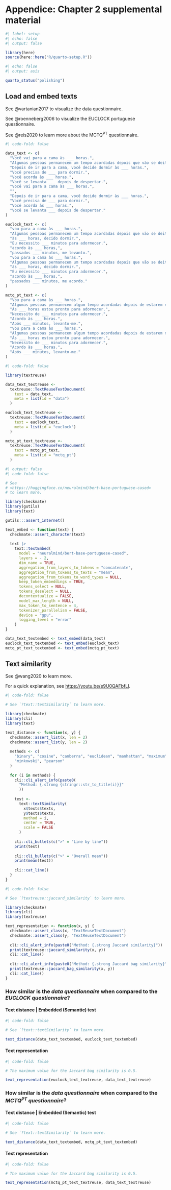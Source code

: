 # Appendice: Chapter 2 supplemental material

```r
#| label: setup
#| echo: false
#| output: false

library(here)
source(here::here("R/quarto-setup.R"))
```

```r
#| echo: false
#| output: asis

quarto_status("polishing")
```

## Load and embed texts

See @vartanian2017 to visualize the data questionnaire.

See @roenneberg2006 to visualize the EUCLOCK portuguese questionnaire.

See @reis2020 to learn more about the MCTQ^PT^ questionnaire.

```r
#| code-fold: false

data_text <- c(
  "Você vai para a cama às ___ horas.",
  "Algumas pessoas permanecem um tempo acordadas depois que vão se deitar.",
  "Depois de ir para a cama, você decide dormir às ___ horas.",
  "Você precisa de ___ para dormir.",
  "Você acorda às ___ horas.",
  "Você se levanta ___ depois de despertar.",
  "Você vai para a cama às ___ horas.",
  "",
  "Depois de ir para a cama, você decide dormir às ___ horas.",
  "Você precisa de ___ para dormir.",
  "Você acorda às ___ horas.",
  "Você se levanta ___ depois de despertar."
)

euclock_text <- c(
  "vou para a cama às ___ horas.",
  "Algumas pessoas permanecem um tempo acordadas depois que vão se deitar.",
  "às ___ horas, decido dormir.",
  "Eu necessito ___ minutos para adormecer.",
  "acordo às ___ horas,",
  "passados ___ minutos, me levanto.",
  "vou para a cama às ___ horas.",
  "Algumas pessoas permanecem um tempo acordadas depois que vão se deitar.",
  "às ___ horas, decido dormir.",
  "Eu necessito ___ minutos para adormecer.",
  "acordo às ___ horas,",
  "passados ___ minutos, me acordo."
)

mctq_pt_text <- c(
  "Vou para a cama às ___ horas.",
  "Algumas pessoas permanecem algum tempo acordadas depois de estarem na cama.",
  "Às ___ horas estou pronto para adormecer.",
  "Necessito de ___ minutos para adormecer.",
  "Acordo às ___ horas.",
  "Após ___ minutos, levanto-me.",
  "Vou para a cama às ___ horas.",
  "Algumas pessoas permanecem algum tempo acordadas depois de estarem na cama.",
  "Às ___ horas estou pronto para adormecer.",
  "Necessito de ___ minutos para adormecer.",
  "Acordo às ___ horas.",
  "Após ___ minutos, levanto-me."
)
```

```r
#| code-fold: false

library(textreuse)

data_text_textreuse <- 
  textreuse::TextReuseTextDocument(
    text = data_text,
    meta = list(id = "data")
  )

euclock_text_textreuse <- 
  textreuse::TextReuseTextDocument(
    text = euclock_text,
    meta = list(id = "euclock")
  )

mctq_pt_text_textreuse <- 
  textreuse::TextReuseTextDocument(
    text = mctq_pt_text,
    meta = list(id = "mctq_pt")
  )
```

```r
#| output: false
#| code-fold: false

# See
# <https://huggingface.co/neuralmind/bert-base-portuguese-cased>
# to learn more.

library(checkmate)
library(gutils)
library(text)

gutils:::assert_internet()

text_embed <- function(text) {
  checkmate::assert_character(text)
  
  text |>
    text::textEmbed(
      model = "neuralmind/bert-base-portuguese-cased",
      layers = - 2,
      dim_name = TRUE,
      aggregation_from_layers_to_tokens = "concatenate",
      aggregation_from_tokens_to_texts = "mean",
      aggregation_from_tokens_to_word_types = NULL,
      keep_token_embeddings = TRUE,
      tokens_select = NULL,
      tokens_deselect = NULL,
      decontextualize = FALSE,
      model_max_length = NULL,
      max_token_to_sentence = 4,
      tokenizer_parallelism = FALSE,
      device = "gpu",
      logging_level = "error"
    )
}

data_text_textembed <- text_embed(data_text)
euclock_text_textembed <- text_embed(euclock_text)
mctq_pt_text_textembed <- text_embed(mctq_pt_text)
```

## Text similarity

See @wang2020 to learn more.

For a quick explanation, see <https://youtu.be/e9U0QAFbfLI>.

<!-- See also: https://github.com/microsoft/semantic-kernel/blob/main/docs/EMBEDDINGS.md -->

```r
#| code-fold: false

# See `?text::textSimilarity` to learn more.

library(checkmate)
library(cli)
library(text)

text_distance <- function(x, y) {
  checkmate::assert_list(x, len = 2)
  checkmate::assert_list(y, len = 2)
  
  methods <- c(
    "binary", "cosine", "canberra", "euclidean", "manhattan", "maximum", 
    "minkowski", "pearson"
  )
  
  for (i in methods) {
    cli::cli_alert_info(paste0(
      "Method: {.strong {stringr::str_to_title(i)}}"
      ))
    
    test <- 
      text::textSimilarity(
        x$texts$texts, 
        y$texts$texts, 
        method = i, 
        center = TRUE, 
        scale = FALSE
      )
    
    cli::cli_bullets(c(">" = "Line by line"))
    print(test)
    
    cli::cli_bullets(c(">" = "Overall mean"))
    print(mean(test))
    
    cli::cat_line()
  }
}
```

```r
#| code-fold: false

# See `?textreuse::jaccard_similarity` to learn more.

library(checkmate)
library(cli)
library(textreuse)

text_representation <- function(x, y) {
  checkmate::assert_class(x, "TextReuseTextDocument")
  checkmate::assert_class(y, "TextReuseTextDocument")
  
  cli::cli_alert_info(paste0("Method: {.strong Jaccard similarity}"))
  print(textreuse::jaccard_similarity(x, y))
  cli::cat_line()
  
  cli::cli_alert_info(paste0("Method: {.strong Jaccard bag similarity}"))
  print(textreuse::jaccard_bag_similarity(x, y))
  cli::cat_line()
}
```

### How similar is the _data questionnaire_ when compared to the _EUCLOCK questionnaire_?

#### Text distance | Embedded (Semantic) test

```r
#| code-fold: false

# See `?text::textSimilarity` to learn more.

text_distance(data_text_textembed, euclock_text_textembed)
```

#### Text representation

```r
#| code-fold: false

# The maximum value for the Jaccard bag similarity is 0.5.

text_representation(euclock_text_textreuse, data_text_textreuse)
```

### How similar is the _data questionnaire_ when compared to the _MCTQ^PT^ questionnaire_?

#### Text distance | Embedded (Semantic) test

```r
#| code-fold: false

# See `?text::textSimilarity` to learn more.

text_distance(data_text_textembed, mctq_pt_text_textembed)
```

#### Text representation

```r
#| code-fold: false

# The maximum value for the Jaccard bag similarity is 0.5.

text_representation(mctq_pt_text_textreuse, data_text_textreuse)
```
